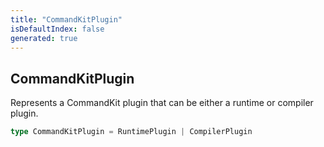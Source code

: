 ```yaml
---
title: "CommandKitPlugin"
isDefaultIndex: false
generated: true
---
```



<!-- This file was generated from the CommandKit source. Do not modify. Instead, re-run the "docgen" script -->


## CommandKitPlugin

<GenerationInfo sourceFile="packages/commandkit/src/plugins/types.ts" sourceLine="8" packageName="commandkit" />

Represents a CommandKit plugin that can be either a runtime or compiler plugin.

```ts title="Signature"
type CommandKitPlugin = RuntimePlugin | CompilerPlugin
```

